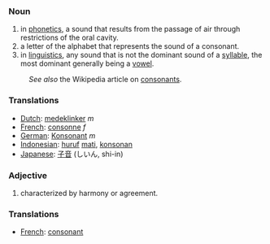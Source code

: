 ===Noun===
#in [[phonetics]], a sound that results from the passage of air through restrictions of the oral cavity.
#a letter of the alphabet that represents the sound of a consonant.
#in [[linguistics]], any sound that is not the dominant sound of a [[syllable]], the most dominant generally being a [[vowel]].

:''See also'' the Wikipedia article on [[en:consonant|consonants]].

===Translations===
*[[Dutch]]: [[medeklinker]] ''m''
*[[French]]: [[consonne]] ''f''
*[[German]]: [[Konsonant]] ''m''
*[[Indonesian]]: [[huruf]] [[mati]], [[konsonan]]
*[[Japanese]]: [[子音]] (しいん, shi-in)

===Adjective===
#characterized by harmony or agreement.

===Translations===
*[[French]]: [[consonant]]